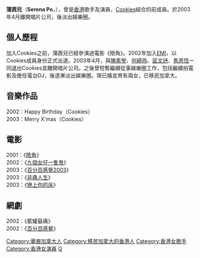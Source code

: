 {{BLP unsourced|time=2021-06-07T18:31:18+00:00}}
{{藝人
| 姓名 = 蒲茜兒
| 類型 = 女藝人
| 圖片 = 
| 英文名 = Serena Po
| 出生日期 = {{birth_date_and_age|1979|8|3}}
| 出生地點 = {{HKG-1959}}
| 國籍 = {{CAN}}
| 永久居留權 = {{HK}}
| 籍貫 = 
| 逝世 = 
| 職業 = 
| 語言 = 粵語、國語、英語
| 宗教信仰 = 
| 樂器 = 
| 活躍年代 = 2001-2003
| 唱片公司 = [[EMI|EMI]]（2002-2003）
| 經紀公司 = [[EMI|EMI]]（2002-2003）
| 相關團體 = [[Cookies_(組合)|Cookies]]（已於2003年退出）
| 網站 = 
| imdb = 
}}
'''蒲茜兒'''（'''Serena Po'''，{{bd|1979年|8月3日|catIdx=L}}），曾是[[香港|香港]]歌手及演員，[[Cookies_(組合)|Cookies]]組合的前成員。於2003年4月離開唱片公司，後淡出娛樂圈。

==個人歷程==
加入Cookies之前，蒲茜兒已經參演過電影《險角》。2002年加入[[EMI|EMI]]，以Cookies成員身份正式出道。2003年4月，與[[陳素瑩|陳素瑩]]、[[何綺玲|何綺玲]]、[[區文詩|區文詩]]、[[馬思恆|馬思恆]]一同退出Cookies並離開唱片公司。之後曾短暫繼續從事娛樂圈工作，包括繼續拍電影及擔任電台DJ，後逐漸淡出娛樂圈。現已婚並育有兩女，已移民加拿大。

==音樂作品==
2002：Happy Birthday（Cookies）<br>
2003：Merry X'mas（Cookies）

==電影==
2001：《[[險角|險角]]》<br>
2002：《[[九個女仔一隻鬼|九個女仔一隻鬼]]》<br>
2003：《[[百分百感覺2003|百分百感覺2003]]》<br>
2003：《[[非典人生|非典人生]]》<br>
2003：《[[戀上你的床|戀上你的床]]》

==網劇==
2002：《藍罐最痛》<br>
2002：《[[百分百感覺|百分百感覺]]》

[[Category:華裔加拿大人|Category:華裔加拿大人]]
[[Category:移民加拿大的香港人|Category:移民加拿大的香港人]]
[[Category:香港女歌手|Category:香港女歌手]]
[[Category:香港女演員|Category:香港女演員]]
[[Category:蒲姓|Q]]